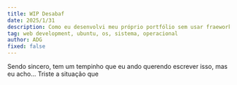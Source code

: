 ```yaml
---
title: WIP Desabaf
date: 2025/1/31
description: Como eu desenvolvi meu próprio portfólio sem usar fraeworks para desenvolvimento frontend
tag: web development, ubuntu, os, sistema, operacional
author: ADG
fixed: false
---
```

Sendo sincero, tem um tempinho que eu ando querendo escrever isso, mas eu acho... Triste a situação que 
